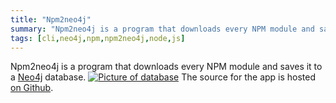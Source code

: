 ```yaml
---
title: "Npm2neo4j"
summary: "Npm2neo4j is a program that downloads every NPM module and saves it to a Neo4j database."
tags: [cli,neo4j,npm,npm2neo4j,node,js]
---
```


Npm2neo4j is a program that downloads every NPM module and saves it to a [Neo4j](https://neo4j.com/) database.
[![Picture of database](/images/npmgraph-small.png)](/images/npmgraph.png)
The source for the app is hosted [on Github](https://github.com/realprogrammer5000/npm2neo4j/).

